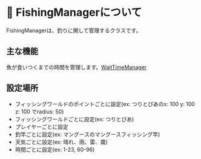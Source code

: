 # 🎣 FishingManagerについて

FishingManagerは、釣りに関して管理するクラスです。


## 主な機能

魚が食いつくまでの時間を管理します。[WaitTimeManager](./wait_time_manager.mdx)


## 設定場所

- フィッシングワールドのポイントごとに設定(ex: つりとぴあのx: 100 y: 100 z: 100 でradius: 50)
- フィッシングワールドごとに設定(ex: つりとぴあ)
- プレイヤーごとに設定
- 釣竿ごとに設定(ex: マングースのマングースフィッシング竿)
- 天気ごとに設定(ex: 晴れ、雨、雷、霧)
- 時間ごとに設定(ex: 1-23, 60-96)
